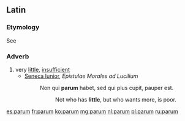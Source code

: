 ==Latin==
===Etymology=== 
See {{term|parvus|lang=la}}  
===Adverb===
{{head|la|adverb|comparative|minus|superlative|minime}}

# very [[little]], [[insufficient]]
#* [[w:Seneca|Seneca Iunior]], ''Epistulae Morales ad Lucilium''
#*: Non qui '''parum''' habet, sed qui plus cupit, pauper est.
#*:: Not who has '''little''', but who wants more, is poor.

[[es:parum]]
[[fr:parum]]
[[ko:parum]]
[[mg:parum]]
[[nl:parum]]
[[pl:parum]]
[[ru:parum]]